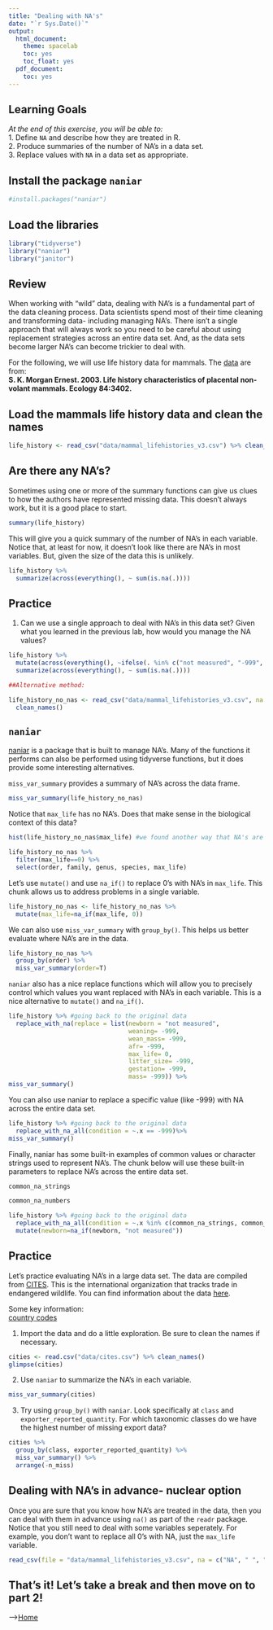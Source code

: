 ```yaml
---
title: "Dealing with NA's"
date: "`r Sys.Date()`"
output:
  html_document:
    theme: spacelab
    toc: yes
    toc_float: yes
  pdf_document:
    toc: yes
---
```


## Learning Goals
*At the end of this exercise, you will be able to:*    
1. Define `NA` and describe how they are treated in R.  
2. Produce summaries of the number of NA's in a data set.   
3. Replace values with `NA` in a data set as appropriate.  

## Install the package `naniar`
```r
#install.packages("naniar")
```

## Load the libraries
```r
library("tidyverse")
library("naniar")
library("janitor")
```

## Review
When working with "wild" data, dealing with NA's is a fundamental part of the data cleaning process. Data scientists spend most of their time cleaning and transforming data- including managing NA's. There isn't a single approach that will always work so you need to be careful about using replacement strategies across an entire data set. And, as the data sets become larger NA's can become trickier to deal with.  

For the following, we will use life history data for mammals. The [data](http://esapubs.org/archive/ecol/E084/093/) are from:  
**S. K. Morgan Ernest. 2003. Life history characteristics of placental non-volant mammals. Ecology 84:3402.**  

## Load the mammals life history data and clean the names  
```r
life_history <- read_csv("data/mammal_lifehistories_v3.csv") %>% clean_names()
```

## Are there any NA's?
Sometimes using one or more of the summary functions can give us clues to how the authors have represented missing data. This doesn't always work, but it is a good place to start.
```r
summary(life_history)
```

This will give you a quick summary of the number of NA's in each variable. Notice that, at least for now, it doesn't look like there are NA's in most variables. But, given the size of the data this is unlikely.
```r
life_history %>% 
  summarize(across(everything(), ~ sum(is.na(.))))
```

## Practice
1. Can we use a single approach to deal with NA's in this data set? Given what you learned in the previous lab, how would you manage the NA values?
```r
life_history %>% 
  mutate(across(everything(), ~ifelse(. %in% c("not measured", "-999", "-999.0"), NA, .))) %>% 
  summarize(across(everything(), ~ sum(is.na(.))))

##Alternative method:

life_history_no_nas <- read_csv("data/mammal_lifehistories_v3.csv", na = c("-999", "-999.0", "-999.00", "not measured", "NA", " ", ".")) %>% 
  clean_names()
```

## `naniar`
[naniar](https://naniar.njtierney.com/articles/replace-with-na.html) is a package that is built to manage NA's. Many of the functions it performs can also be performed using tidyverse functions, but it does provide some interesting alternatives.  

`miss_var_summary` provides a summary of NA's across the data frame.
```r
miss_var_summary(life_history_no_nas)
```

Notice that `max_life` has no NA's. Does that make sense in the biological context of this data?
```r
hist(life_history_no_nas$max_life) #we found another way that NA's are represented
```

```r
life_history_no_nas %>%
  filter(max_life==0) %>% 
  select(order, family, genus, species, max_life)
```

Let's use `mutate()` and use `na_if()` to replace 0's with NA's in `max_life`. This chunk allows us to address problems in a single variable.
```r
life_history_no_nas <- life_history_no_nas %>% 
  mutate(max_life=na_if(max_life, 0))
```

We can also use `miss_var_summary` with `group_by()`. This helps us better evaluate where NA's are in the data.
```r
life_history_no_nas %>%
  group_by(order) %>%
  miss_var_summary(order=T)
```

`naniar` also has a nice replace functions which will allow you to precisely control which values you want replaced with NA's in each variable. This is a nice alternative to `mutate()` and `na_if()`.  
```r
life_history %>% #going back to the original data
  replace_with_na(replace = list(newborn = "not measured", 
                                 weaning= -999, 
                                 wean_mass= -999, 
                                 afr= -999, 
                                 max_life= 0, 
                                 litter_size= -999, 
                                 gestation= -999, 
                                 mass= -999)) %>% 
miss_var_summary()
```

You can also use naniar to replace a specific value (like -999) with NA across the entire data set.  
```r
life_history %>% #going back to the original data
  replace_with_na_all(condition = ~.x == -999)%>% 
miss_var_summary()
```

Finally, naniar has some built-in examples of common values or character strings used to represent NA's. The chunk below will use these built-in parameters to replace NA's across the entire data set.
```r
common_na_strings
```

```r
common_na_numbers
```

```r
life_history %>% #going back to the original data
  replace_with_na_all(condition = ~.x %in% c(common_na_strings, common_na_numbers)) %>% 
  mutate(newborn=na_if(newborn, "not measured"))
```

## Practice
Let's practice evaluating NA's in a large data set. The data are compiled from [CITES](https://cites.org/eng). This is the international organization that tracks trade in endangered wildlife. You can find information about the data [here](https://www.kaggle.com/cites/cites-wildlife-trade-database).  

Some key information:  
[country codes](https://en.wikipedia.org/wiki/ISO_3166-1_alpha-2)  

1. Import the data and do a little exploration. Be sure to clean the names if necessary.
```r
cities <- read.csv("data/cites.csv") %>% clean_names()
glimpse(cities)
```

2. Use `naniar` to summarize the NA's in each variable.
```r
miss_var_summary(cities)
```

3. Try using `group_by()` with `naniar`. Look specifically at `class` and `exporter_reported_quantity`. For which taxonomic classes do we have the highest number of missing export data?
```r
cities %>% 
  group_by(class, exporter_reported_quantity) %>% 
  miss_var_summary() %>% 
  arrange(-n_miss)
```

## Dealing with NA's in advance- nuclear option
Once you are sure that you know how NA's are treated in the data, then you can deal with them in advance using `na()` as part of the `readr` package. Notice that you still need to deal with some variables seperately. For example, you don't want to replace all 0's with NA, just the `max_life` variable.  
```r
read_csv(file = "data/mammal_lifehistories_v3.csv", na = c("NA", " ", ".", "-999", "not measured")) %>% clean_names()
```

## That's it! Let's take a break and then move on to part 2!  

-->[Home](https://jmledford3115.github.io/datascibiol/)